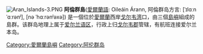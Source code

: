 [[File:Aran_Islands-3.PNG|right]]
'''阿倫群島'''([[愛爾蘭語|愛爾蘭語]]: Oileáin Árann, 阿倫群岛方言: [ˈɪlɑːn ˈɑːrənʲ], [nə ˈhɑːrənʲəxə]) 是一個位於[[愛爾蘭|愛爾蘭]]西岸[[戈尔韦湾|戈尔韦湾]]口，由三個[[島嶼|島嶼]]組成的島群。该群岛地理上属于[[爱尔兰语区|爱尔兰语区]]，行政上归[[戈尔韦郡|戈尔韦郡]]管辖，有航班连接爱尔兰本岛。

{{coord|53|07|N|9|42|W|type:isle|display=title}}

[[Category:愛爾蘭島嶼|Category:愛爾蘭島嶼]]
[[Category:阿伦群岛|Category:阿伦群岛]]